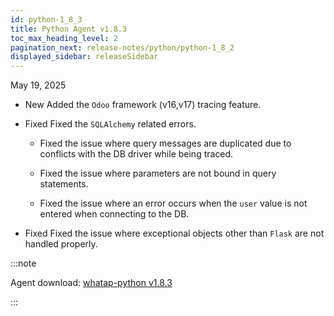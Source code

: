 ```yaml
---
id: python-1_8_3
title: Python Agent v1.8.3
toc_max_heading_level: 2
pagination_next: release-notes/python/python-1_8_2
displayed_sidebar: releaseSidebar
---
```


May 19, 2025

- <Status priority='1'>New</Status> Added the `Odoo` framework (v16,v17) tracing feature.

- <Status priority='0'>Fixed</Status> Fixed the `SQLAlchemy` related errors.

  - Fixed the issue where query messages are duplicated due to conflicts with the DB driver while being traced.

  - Fixed the issue where parameters are not bound in query statements.

  - Fixed the issue where an error occurs when the `user` value is not entered when connecting to the DB.

- <Status priority='0'>Fixed</Status> Fixed the issue where exceptional objects other than `Flask` are not handled properly.

:::note

Agent download: [whatap-python v1.8.3](https://pypi.org/project/whatap-python/1.8.3/)

:::
